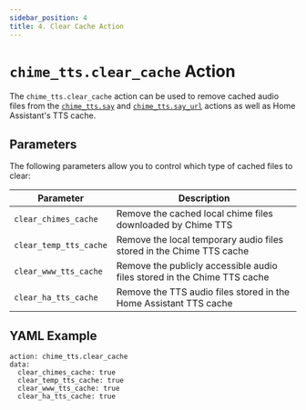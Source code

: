 ```yaml
---
sidebar_position: 4
title: 4. Clear Cache Action
---
```



# `chime_tts.clear_cache` Action

The `chime_tts.clear_cache` action can be used to remove cached audio files from the [`chime_tts.say`](./say-action) and [`chime_tts.say_url`](./say_url-action) actions as well as Home Assistant's TTS cache.

## Parameters
The following parameters allow you to control which type of cached files to clear:

| Parameter | Description |
|---|---|
| `clear_chimes_cache` | Remove the cached local chime files downloaded by Chime TTS |
| `clear_temp_tts_cache` | Remove the local temporary audio files stored in the Chime TTS cache |
| `clear_www_tts_cache` | Remove the publicly accessible audio files stored in the Chime TTS cache |
| `clear_ha_tts_cache` | Remove the TTS audio files stored in the Home Assistant TTS cache |


## YAML Example

```
action: chime_tts.clear_cache
data:
  clear_chimes_cache: true
  clear_temp_tts_cache: true
  clear_www_tts_cache: true
  clear_ha_tts_cache: true
```
